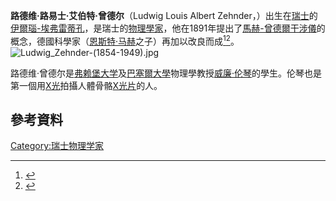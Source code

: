 '''路德维·路易士·艾伯特·曾德尔'''（Ludwig Louis Albert Zehnder，{{bd|1854年|5月4日|1949年|3月24日}}）出生在[[瑞士|瑞士]]的[[伊爾瑙-埃弗雷蒂孔|伊爾瑙-埃弗雷蒂孔]]，是瑞士的[[物理學家|物理學家]]，他在1891年提出了[[馬赫-曾德爾干涉儀|馬赫-曾德爾干涉儀]]的概念，德國科學家{{link-en|路德维希·马赫|Ludwig Mach}}（[[恩斯特·马赫|恩斯特·马赫]]之子）再加以改良而成<ref>{{cite journal|last=Zehnder|first=Ludwig|title=Ein neuer Interferenzrefraktor|journal=Zeitschrift für Instrumentenkunde|year=1891|volume=11|pages=275–285|url=http://archive.org/details/zeitschriftfrin11gergoog}}</ref><ref>{{cite journal|last=Mach|first=Ludwig|title=Ueber einen Interferenzrefraktor|journal=Zeitschrift für Instrumentenkunde|volume=12|year=1892|pages=89–93|url=http://archive.org/details/zeitschriftfrin14gergoog}}</ref>。
[[File:Ludwig_Zehnder-(1854-1949).jpg|thumb]]

路德维·曾德尔是[[弗赖堡大学|弗赖堡大学]]及[[巴塞爾大學|巴塞爾大學]]物理學教授[[威廉·伦琴|威廉·伦琴]]的學生。伦琴也是第一個用[[X光|X光]]拍攝人體骨骼[[醫學影像|X光片]]的人。

==參考資料==
{{reflist}}
{{Authority control}}
{{DEFAULTSORT:Zehnder Ludwig}}
{{科學家小作品}}
[[Category:瑞士物理学家|Category:瑞士物理学家]]